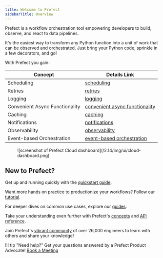 ```yaml
---
title: Welcome to Prefect
sidebarTitle: Overview
---
```


Prefect is a workflow orchestration tool empowering developers to build, observe, and react to data pipelines.

It's the easiest way to transform any Python function into a unit of work that can be observed and orchestrated. Just bring your Python code, sprinkle in a few decorators, and go!

With Prefect you gain:

| Concept                      | Details Link                                         |
|------------------------------|------------------------------------------------------|
| Scheduling                   | [scheduling](/2.14/concepts/schedules)                    |
| Retries                      | [retries](/2.14/concepts/tasks/#task-arguments)           |
| Logging                      | [logging](/2.14/guides/logs/)                           |
| Convenient Async Functionality | [convenient async functionality](/2.14/concepts/task-runners/#task-runners) |
| Caching                      | [caching](/2.14/concepts/tasks/#caching)                  |
| Notifications                | [notifications](/2.14/cloud/automations/)                 |
| Observability                | [observability](/2.14/cloud/overview/)                    |
| Event-based Orchestration   | [event-based orchestration](/2.14/cloud/webhooks/)        |



<figure markdown>
![screenshot of Prefect Cloud dashboard](/2.14/img/ui/cloud-dashboard.png)
</figure>

## New to Prefect?

Get up and running quickly with the [quickstart guide](/2.14/getting-started/quickstart/).

Want more hands on practice to productionize your workflows? Follow our [tutorial](/2.14/tutorial/).

For deeper dives on common use cases, explore our [guides](/2.14/guides/index/).

Take your understanding even further with Prefect's [concepts](/2.14/concepts/index/) and [API reference](/2.14/api-ref/).

Join Prefect's [vibrant community](/2.14/community/) of over 26,000 engineers to learn with others and share your knowledge!

!!! tip "Need help?"
    Get your questions answered by a Prefect Product Advocate! [Book a Meeting](https://calendly.com/prefect-experts/prefect-product-advocates?utm_campaign=prefect_docs_cloud&utm_content=prefect_docs&utm_medium=docs&utm_source=docs)

